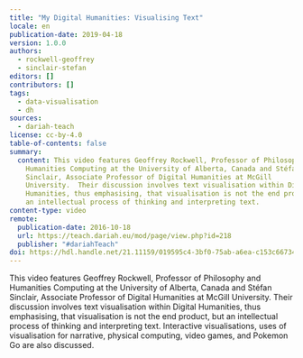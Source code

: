 ```yaml
---
title: "My Digital Humanities: Visualising Text"
locale: en
publication-date: 2019-04-18
version: 1.0.0
authors:
  - rockwell-geoffrey
  - sinclair-stefan
editors: []
contributors: []
tags:
  - data-visualisation
  - dh
sources:
  - dariah-teach
license: cc-by-4.0
table-of-contents: false
summary:
  content: This video features Geoffrey Rockwell, Professor of Philosophy and
    Humanities Computing at the University of Alberta, Canada and Stéfan
    Sinclair, Associate Professor of Digital Humanities at McGill
    University.  Their discussion involves text visualisation within Digital
    Humanities, thus emphasising, that visualisation is not the end product, but
    an intellectual process of thinking and interpreting text.
content-type: video
remote:
  publication-date: 2016-10-18
  url: https://teach.dariah.eu/mod/page/view.php?id=218
  publisher: "#dariahTeach"
doi: https://hdl.handle.net/21.11159/019595c4-3bf0-75ab-a6ea-c153c6673404
---
```

This video features Geoffrey Rockwell, Professor of Philosophy and Humanities Computing at the University of Alberta, Canada and Stéfan Sinclair, Associate Professor of Digital Humanities at McGill University. Their discussion involves text visualisation within Digital Humanities, thus emphasising, that visualisation is not the end product, but an intellectual process of thinking and interpreting text. Interactive visualisations, uses of visualisation for narrative, physical computing, video games, and Pokemon Go are also discussed.

<VideoCard provider="youtube" id="uamyLcWtECg" title="Geoffrey Rockwell and Stéfan Sinclair on Visualising Text" image="/assets/content/assets/en/resources/external/my-digital-humanities-visualising-text/stefan-sinclair.jpg" />
